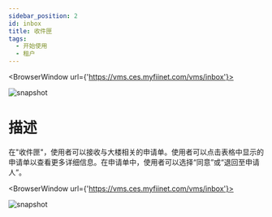 ---
sidebar_position: 2
id: inbox
title: 收件匣
tags:
  - 开始使用
  - 租户
---


<BrowserWindow url={'https://vms.ces.myfiinet.com/vms/inbox'}>

![snapshot](../assets/vms/vms-inbox-zh-hant.png)

</BrowserWindow>

# 描述

在"收件匣"，使用者可以接收与大楼相关的申请单。使用者可以点击表格中显示的申请单以查看更多详细信息。在申请单中，使用者可以选择“同意”或“退回至申请人”。

<BrowserWindow url={'https://vms.ces.myfiinet.com/vms/inbox'}>

![snapshot](../assets/vms/vms-inbox-ticket-zh-hant.png)

</BrowserWindow>
